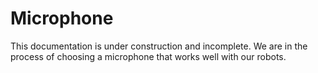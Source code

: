 
# Microphone

<Callout type="warning" emoji="⚠️">
This documentation is under construction and incomplete. We are in the process of choosing a microphone that works well with our robots.
</Callout>
